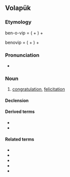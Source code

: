 ==Volapük==

===Etymology===
ben-o-vip = {{l|vo|beno}} ({{l|vo|ben}} + ''{{l|vo|-o}}'') + {{l|vo|vip}}

benovip = {{l|vo|beno|gloss=well}} ({{l|vo|ben|gloss=well-being, welfare}} + ''{{l|vo|-o|gloss=adverb morpheme}}'') + {{l|vo|vip|gloss=wish}}

===Pronunciation===
* {{IPA|vo|[be.no.ˈvip]}}

===Noun===
{{vo-noun}}

# [[congratulation]], [[felicitation]]

====Declension====
{{vo-decl-noun}}

====Derived terms====
* {{l|vo|benovipan}}
* {{l|vo|benovipön}}

====Related terms====
* {{l|vo|ben}}
* {{l|vo|beno}}
* {{l|vo|benön}}
* {{l|vo|vip}}
* {{l|vo|vipön}}